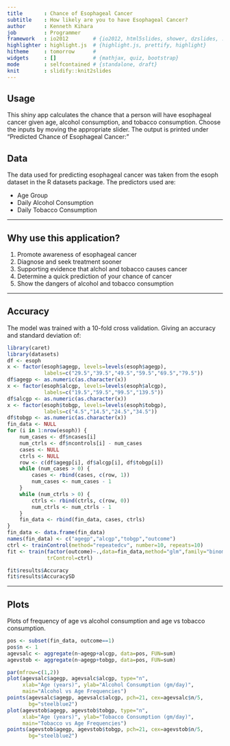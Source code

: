 ```yaml
---
title       : Chance of Esophageal Cancer
subtitle    : How likely are you to have Esophageal Cancer?
author      : Kenneth Kihara
job         : Programmer
framework   : io2012        # {io2012, html5slides, shower, dzslides, ...}
highlighter : highlight.js  # {highlight.js, prettify, highlight}
hitheme     : tomorrow      # 
widgets     : []            # {mathjax, quiz, bootstrap}
mode        : selfcontained # {standalone, draft}
knit        : slidify::knit2slides
---
```


## Usage
This shiny app calculates the chance that a person will have esophageal 
cancer given age, alcohol consumption, and tobacco consumption. Choose 
the inputs by moving the appropriate slider. The output is printed under 
"Predicted Chance of Esophageal Cancer:"

## Data
The data used for predicting esophageal cancer was taken from the esoph 
dataset in the R datasets package. The predictors used are:

- Age Group
- Daily Alcohol Consumption
- Daily Tobacco Consumption

---

## Why use this application?

1. Promote awareness of esophageal cancer
2. Diagnose and seek treatment sooner
3. Supporting evidence that alchol and tobacco causes cancer
4. Determine a quick prediction of your chance of cancer
5. Show the dangers of alcohol and tobacco consumption

---

## Accuracy
The model was trained with a 10-fold cross validation. Giving an accuracy 
and standard deviation of:
```r
library(caret)
library(datasets)
df <- esoph
x <- factor(esoph$agegp, levels=levels(esoph$agegp), 
            labels=c("29.5","39.5","49.5","59.5","69.5","79.5"))
df$agegp <- as.numeric(as.character(x))
x <- factor(esoph$alcgp, levels=levels(esoph$alcgp), 
            labels=c("19.5","59.5","99.5","139.5"))
df$alcgp <- as.numeric(as.character(x))
x <- factor(esoph$tobgp, levels=levels(esoph$tobgp), 
            labels=c("4.5","14.5","24.5","34.5"))
df$tobgp <- as.numeric(as.character(x))
fin_data <- NULL
for (i in 1:nrow(esoph)) {
    num_cases <- df$ncases[i]
    num_ctrls <- df$ncontrols[i] - num_cases
    cases <- NULL
    ctrls <- NULL
    row <- c(df$agegp[i], df$alcgp[i], df$tobgp[i])
    while (num_cases > 0) {
        cases <- rbind(cases, c(row, 1))
        num_cases <- num_cases - 1
    }
    while (num_ctrls > 0) {
        ctrls <- rbind(ctrls, c(row, 0))
        num_ctrls <- num_ctrls - 1
    }
    fin_data <- rbind(fin_data, cases, ctrls)
}
fin_data <- data.frame(fin_data)
names(fin_data) <- c("agegp","alcgp","tobgp","outcome")
ctrl <- trainControl(method="repeatedcv", number=10, repeats=10)
fit <- train(factor(outcome)~.,data=fin_data,method="glm",family="binomial",
             trControl=ctrl)
```

```r
fit$results$Accuracy
fit$results$AccuracySD
```

---

## Plots

Plots of frequency of age vs alcohol consumption and age vs tobacco 
consumption.
```r
pos <- subset(fin_data, outcome==1)
pos$n <- 1
agevsalc <- aggregate(n~agegp+alcgp, data=pos, FUN=sum)
agevstob <- aggregate(n~agegp+tobgp, data=pos, FUN=sum)

par(mfrow=c(1,2))
plot(agevsalc$agegp, agevsalc$alcgp, type="n",
     xlab="Age (years)", ylab="Alcohol Consumption (gm/day)",
     main="Alcohol vs Age Frequencies")
points(agevsalc$agegp, agevsalc$alcgp, pch=21, cex=agevsalc$n/5, 
       bg="steelblue2")
plot(agevstob$agegp, agevstob$tobgp, type="n",
     xlab="Age (years)", ylab="Tobacco Consumption (gm/day)",
     main="Tobacco vs Age Frequencies")
points(agevstob$agegp, agevstob$tobgp, pch=21, cex=agevstob$n/5, 
       bg="steelblue2")
```
